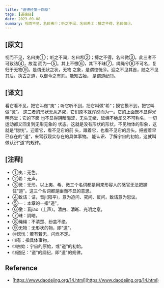```yaml
---
title: "道德经第十四章"
tags: [道德经]
date: 2023-09-08
summary: 视而不见，名曰夷①；听之不闻，名曰希②；搏之不得，名曰微③。
---
```


## [原文]

视而不见，名曰夷①；听之不闻，名曰希②；搏之不得，名曰微③。此三者不可致诘④，故混
而为一⑤。其上不徼⑥，其下不昧⑦，绳绳兮⑧不可名，复归于无物⑨。是谓无状之状，无物
之象，是谓惚恍⑩。迎之不见其首，随之不见其后。执古之道，以御今之有⑾。能知古始，
是谓道纪⑿。

## [译文]

看它看不见，把它叫做“夷”；听它听不到，把它叫做“希”；摸它摸不到，把它叫做“微”。
这三者的形状无从追究，它们原本就浑然而为一。它的上面既不显得光明亮堂；它的下面
也不显得阴暗晦涩，无头无绪、延绵不绝却又不可称名，一切运动都又回复到无形无象的
状态。这就是没有形状的形状，不见物体的形象，这就是“惚恍”。迎着它，看不见它的前
头，跟着它，也看不见它的后头。把握着早已存在的“道”，来驾驭现实存在的具体事物。
能认识、了解宇宙的初始，这就叫做认识“道”的规律。

## [注释]

- ①夷：无色。
- ②希：无声。
- ③微：无形。以上夷、希、微三个名词都是用来形容人的感官无法把握住"道"。这三个名词都是幽而不显的意思。
- ④致诘：诘，音ji(阳平)，意为追问、究问、反问。致诘意为思议。
- ⑤一：本章的一指"道"。
- ⑥徼：音jiao（上声）。清白、清晰、光明之意。
- ⑦昧：阴暗。
- ⑧绳绳：不清楚、纷芸不绝。
- ⑨无物：无形状的物，即"道"。
- ⑩惚恍：若有若无，闪烁不定。
- ⑾有：指具体事物。
- ⑿古始：宇宙的原始，或"道"的初始。
- ⒀道纪："道"的纲纪，即"道"的规律。

## Reference

- [https://www.daodejing.org/14.html](https://www.daodejing.org/14.html)
